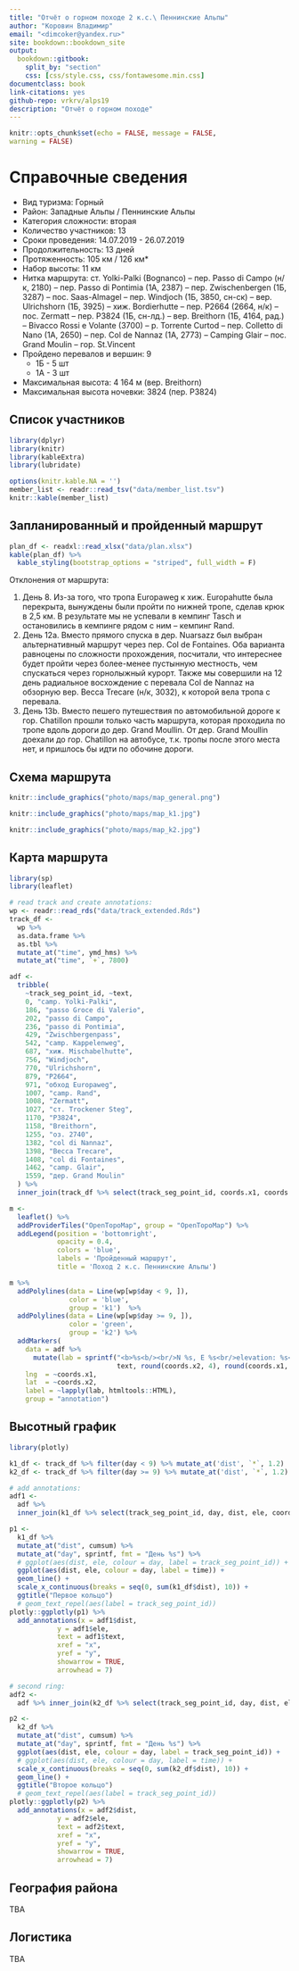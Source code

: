 ```yaml
--- 
title: "Отчёт о горном походе 2 к.с.\ Пеннинские Альпы"
author: "Коровин Владимир"
email: "<dimcoker@yandex.ru>"
site: bookdown::bookdown_site
output: 
  bookdown::gitbook:  
    split_by: "section"
    css: [css/style.css, css/fontawesome.min.css]
documentclass: book
link-citations: yes
github-repo: vrkrv/alps19
description: "Отчёт о горном походе"
---
```


```r
knitr::opts_chunk$set(echo = FALSE, message = FALSE,
warning = FALSE)
```

# Справочные сведения

- Вид туризма: Горный
- Район: Западные Альпы / Пеннинские Альпы
- Категория сложности: вторая
- Количество участников: 13
- Сроки проведения: 14.07.2019 - 26.07.2019
- Продолжительность: 13 дней
- Протяженность: 105 км / 126 км*
- Набор высоты: 11 км
- Нитка маршрута: ст. Yolki-Palki (Bognanco) -- пер. Passo di Campo (н/к, 2180) -- пер. Passo di Pontimia (1А, 2387) -- пер. Zwischenbergen (1Б, 3287) -- пос. Saas-Almagel -- пер. Windjoch (1Б, 3850, сн-ск) -- вер. Ulrichshorn (1Б, 3925) -- хиж. Bordierhutte -- пер. P2664 (2664, н/к) -- пос. Zermatt -- пер. P3824 (1Б, сн-лд.) -- вер. Breithorn (1Б, 4164, рад.) -- Bivacco Rossi e Volante (3700) -- р. Torrente Curtod -- пер. Сolletto di Nano (1А, 2650) -- пер. Col de Nannaz (1А, 2773) -- Camping Glair -- пос. Grand Moulin -- гор. St.Vincent
- Пройдено перевалов и вершин: 9
  - 1Б - 5 шт
  - 1А - 3 шт
- Максимальная высота: 4 164 м (вер. Breithorn)
- Максимальная высота ночевки: 3824 (пер. P3824)

## Список участников

```r
library(dplyr)
library(knitr)
library(kableExtra)
library(lubridate)

options(knitr.kable.NA = '')
member_list <- readr::read_tsv("data/member_list.tsv")
knitr::kable(member_list)
```


## Запланированный и пройденный маршрут

```r
plan_df <- readxl::read_xlsx("data/plan.xlsx")
kable(plan_df) %>%
  kable_styling(bootstrap_options = "striped", full_width = F)
```

Отклонения от маршрута:

1. День 8. Из-за того, что тропа Europaweg к хиж. Europahutte была перекрыта, вынуждены были пройти по нижней тропе, сделав крюк в 2,5 км. В результате мы не успевали в кемпинг Tasch и остановились в кемпинге рядом с ним -- кемпинг Rand.
2. День 12а. Вместо прямого спуска в дер. Nuarsazz был выбран альтернативный маршрут через пер. Col de Fontaines. Оба варианта равноцены по сложности прохождения, посчитали, что интереснее будет пройти через более-менее пустынную местность, чем спускаться через горнолыжный курорт. Также мы совершили на 12 день радиальное восхождение с перевала Col de Nannaz на обзорную вер. Becca Trecare (н/к, 3032), к которой вела тропа с перевала.
3. День 13b. Вместо пешего путешествия по автомобильной дороге к гор. Chatillon прошли только часть маршрута, которая проходила по тропе вдоль дороги до дер. Grand Moullin. От дер. Grand Moullin доехали до гор. Chatillon на автобусе, т.к. тропы после этого места нет, и пришлось бы идти по обочине дороги.

## Схема маршрута

```r
knitr::include_graphics("photo/maps/map_general.png")
```

```r
knitr::include_graphics("photo/maps/map_k1.jpg")
```

```r
knitr::include_graphics("photo/maps/map_k2.jpg")
```

## Карта маршрута

```r
library(sp)
library(leaflet)

# read track and create annotations:
wp <- readr::read_rds("data/track_extended.Rds")
track_df <- 
  wp %>% 
  as.data.frame %>%
  as.tbl %>%
  mutate_at("time", ymd_hms) %>%
  mutate_at("time", `+`, 7800)

adf <- 
  tribble(
    ~track_seg_point_id, ~text,
    0, "camp. Yolki-Palki",
    186, "passo Groce di Valerio",
    202, "passo di Campo",
    236, "passo di Pontimia",
    429, "Zwischbergenpass",
    542, "camp. Kappelenweg",
    687, "хиж. Mischabelhutte",
    756, "Windjoch",
    770, "Ulrichshorn",
    879, "P2664",
    971, "обход Europaweg",
    1007, "camp. Rand",
    1008, "Zermatt",
    1027, "ст. Trockener Steg",
    1170, "P3824",
    1158, "Breithorn",
    1255, "оз. 2740",
    1382, "col di Nannaz",
    1398, "Becca Trecare",
    1408, "col di Fontaines",
    1462, "camp. Glair",
    1559, "дер. Grand Moulin"
  ) %>%
  inner_join(track_df %>% select(track_seg_point_id, coords.x1, coords.x2, ele, time))

m <-
  leaflet() %>%
  addProviderTiles("OpenTopoMap", group = "OpenTopoMap") %>%
  addLegend(position = 'bottomright',
            opacity = 0.4,
            colors = 'blue',
            labels = 'Пройденный маршрут',
            title = 'Поход 2 к.с. Пеннинские Альпы')

m %>%
  addPolylines(data = Line(wp[wp$day < 9, ]),
               color = 'blue',
               group = 'k1')  %>%
  addPolylines(data = Line(wp[wp$day >= 9, ]),
               color = 'green',
               group = 'k2') %>%
  addMarkers(
    data = adf %>%
      mutate(lab = sprintf("<b>%s<b/><br/>N %s, E %s<br/>elevation: %s<br/>%s",
                           text, round(coords.x2, 4), round(coords.x1, 4), ele, time)),
    lng  = ~coords.x1,
    lat  = ~coords.x2,
    label = ~lapply(lab, htmltools::HTML),
    group = "annotation")
```

## Высотный график

```r
library(plotly)

k1_df <- track_df %>% filter(day < 9) %>% mutate_at('dist', `*`, 1.2)
k2_df <- track_df %>% filter(day >= 9) %>% mutate_at('dist', `*`, 1.2)

# add annotations:
adf1 <- 
  adf %>%
  inner_join(k1_df %>% select(track_seg_point_id, day, dist, ele, coords.x1, coords.x2) %>% mutate_at("dist", cumsum)) 

p1 <- 
  k1_df %>%
  mutate_at("dist", cumsum) %>%
  mutate_at("day", sprintf, fmt = "День %s") %>%
  # ggplot(aes(dist, ele, colour = day, label = track_seg_point_id)) +
  ggplot(aes(dist, ele, colour = day, label = time)) +
  geom_line() +
  scale_x_continuous(breaks = seq(0, sum(k1_df$dist), 10)) +
  ggtitle("Первое кольцо")
  # geom_text_repel(aes(label = track_seg_point_id))
plotly::ggplotly(p1) %>%
  add_annotations(x = adf1$dist,
            y = adf1$ele,
            text = adf1$text, 
            xref = "x",
            yref = "y",
            showarrow = TRUE,
            arrowhead = 7)

# second ring:
adf2 <- 
  adf %>% inner_join(k2_df %>% select(track_seg_point_id, day, dist, ele) %>% mutate_at("dist", cumsum)) 

p2 <- 
  k2_df %>%
  mutate_at("dist", cumsum) %>%
  mutate_at("day", sprintf, fmt = "День %s") %>%
  ggplot(aes(dist, ele, colour = day, label = track_seg_point_id)) +
  # ggplot(aes(dist, ele, colour = day, label = time)) +
  scale_x_continuous(breaks = seq(0, sum(k2_df$dist), 10)) +
  geom_line() +
  ggtitle("Второе кольцо")
  # geom_text_repel(aes(label = track_seg_point_id))
plotly::ggplotly(p2) %>%
  add_annotations(x = adf2$dist,
            y = adf2$ele,
            text = adf2$text, 
            xref = "x",
            yref = "y",
            showarrow = TRUE,
            arrowhead = 7) 


```

## География района

TBA

## Логистика

TBA




